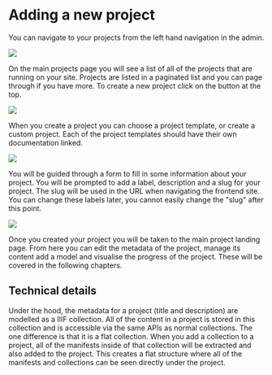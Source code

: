# Adding a new project

You can navigate to your projects from the left hand navigation in the admin.

![](<../../../public/assets/Screenshot 2022-03-01 at 10.22.21.png>)

On the main projects page you will see a list of all of the projects that are running on your site. Projects are listed in a paginated list and you can page through if you have more. To create a new project click on the button at the top.

![](<../../../public/assets/Screenshot 2022-03-01 at 10.23.28.png>)

When you create a project you can choose a project template, or create a custom project. Each of the project templates should have their own documentation linked.

![](<../../../public/assets/Screenshot 2022-03-01 at 10.24.18.png>)

You will be guided through a form to fill in some information about your project. You will be prompted to add a label, description and a slug for your project. The slug will be used in the URL when navigating the frontend site. You can change these labels later, you cannot easily change the "slug" after this point.

![](<../../../public/assets/Screenshot 2021-05-06 at 17.22.08.png>)

Once you created your project you will be taken to the main project landing page. From here you can edit the metadata of the project, manage its content add a model and visualise the progress of the project. These will be covered in the following chapters.

## Technical details

Under the hood, the metadata for a project (title and description) are modelled as a IIIF collection. All of the content in a project is stored in this collection and is accessible via the same APIs as normal collections. The one difference is that it is a flat collection. When you add a collection to a project, all of the manifests inside of that collection will be extracted and also added to the project. This creates a flat structure where all of the manifests and collections can be seen directly under the project.
